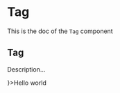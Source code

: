 <!--- Tag.stories.mdx --->


<Meta
  title="Tag"
  component={Tag}
/>

# Tag

This is the doc of the `Tag` component

## Tag

Description...

<Canvas>
  <Story name="base">
    <Tag icon={<HelpIcon aria-hidden={true} />}>Hello world</Tag>
  </Story>
</Canvas>
